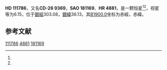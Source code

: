 {{Starbox begin
| name = HD 111786
}}
{{Starbox observe
| epoch = [[J2000.0|J2000.0]]
| constell = {{星座名待查}}<ref name=SIMBAD>{{cite web
 | url=http://simbad.u-strasbg.fr/simbad/sim-id?Ident=HR+4881
 | title =Pulsating variable Star
 | publisher=Centre de Données astronomiques de Strasbourg
 | work=SIMBAD
 | accessdate=2012-07-13}}</ref><ref name=DATA>{{cite web
 | url=http://vizier.u-strasbg.fr/viz-bin/VizieR-5?-out.add=.&-source=5050&-corr=PK=HR&-out.max=9999&HR=4881
 | title=VizieR Detailed Page
 | accessdate=2012-07-13
 | archive-date=2016-03-04
 | archive-url=https://web.archive.org/web/20160304203810/http://vizier.u-strasbg.fr/viz-bin/VizieR-5?-out.add=.&-source=5050&-corr=PK=HR&-out.max=9999&HR=4881
 | dead-url=no
 }}</ref>
| 星官 = 
| ra = {{RA|12|51|57.9}}<ref name=SIMBAD /><ref name=DATA />
| dec = {{DEC|-26|44|17}}<ref name=SIMBAD /><ref name=DATA />
| appmag_v = 6.15<ref name=SIMBAD /><ref name=DATA />
}}
{{Starbox character
| class = A0III<ref name=SIMBAD /><ref name=DATA />
| b-v = 0.23<ref name=SIMBAD /><ref name=DATA />
| u-b = <ref name=SIMBAD /><ref name=DATA />
| r-i = <ref name=SIMBAD /><ref name=DATA />
| variable = 
}}
{{Starbox astrometry
| radial_v = 
| prop_mo_ra = -18
| parallax = 
| p_error = 
}}
{{Starbox catalog
| names =CD-26 9369，[[SAO星表|SAO]] 181169，[[HD星表|HD]] 111786，[[HR星表|HR]] 4881}}
{{Starbox reference |Simbad=HR+4881}}
{{Starbox end}}

'''HD 111786'''，又名'''CD-26 9369'''，'''SAO 181169'''、'''HR 4881'''，是一颗恒星<ref name=SIMBAD /><ref name=DATA />，视星等为6.15，位于[[銀道座標系|銀經]]303.08，[[銀道座標系|銀緯]]36.13，其[[B1900.0|B1900.0]]坐标为赤經{{RA|12|46|37.1}}，赤緯{{DEC|-26|36.13|43}}。

== 参考文献 ==
{{reflist}}

{{star-stub}}

[[Category:HD和HDE天體|111786]]
[[Category:HR天體|4881]]
[[Category:SAO天體|181169]]